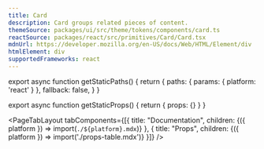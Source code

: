 ```yaml
---
title: Card
description: Card groups related pieces of content.
themeSource: packages/ui/src/theme/tokens/components/card.ts
reactSource: packages/react/src/primitives/Card/Card.tsx
mdnUrl: https://developer.mozilla.org/en-US/docs/Web/HTML/Element/div
htmlElement: div
supportedFrameworks: react
---
```


export async function getStaticPaths() {
  return {
    paths: { params: { platform: 'react' } },
    fallback: false,
  }
}

export async function getStaticProps() {
  return { props: {} }
}

<PageTabLayout
  tabComponents={[{
    title: "Documentation",
    children: <Fragment>{({ platform }) => import(`./${platform}.mdx`)}</Fragment>
  },
  {
    title: "Props",
    children: <Fragment>{({ platform }) => import('./props-table.mdx')}</Fragment>
  }]}
/>
